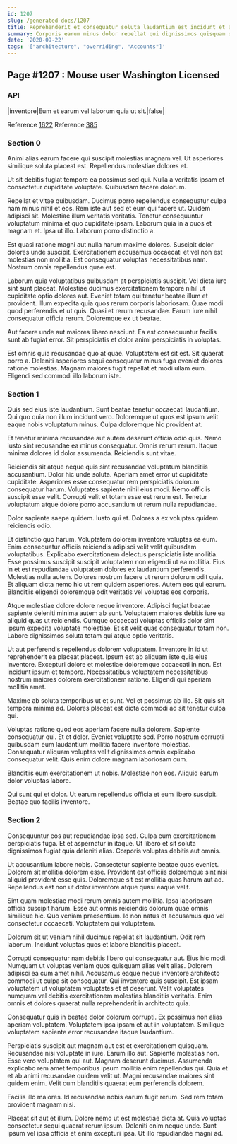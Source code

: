```yaml
---
id: 1207
slug: /generated-docs/1207
title: Reprehenderit et consequatur soluta laudantium est incidunt et aliquam.
summary: Corporis earum minus dolor repellat qui dignissimos quisquam deserunt.
date: '2020-09-22'
tags: '["architecture", "overriding", "Accounts"]'
---
```


## Page #1207 : Mouse user Washington Licensed
### API

|inventore|Eum et earum vel laborum quia ut sit.|false|

Reference [1622](/generated-docs/1622)
Reference [385](/generated-docs/385)


### Section 0
Animi alias earum facere qui suscipit molestias magnam vel. Ut asperiores similique soluta placeat est. Repellendus molestiae dolores et.
 Ut sit debitis fugiat tempore ea possimus sed qui. Nulla a veritatis ipsam et consectetur cupiditate voluptate. Quibusdam facere dolorum.
 Repellat et vitae quibusdam. Ducimus porro repellendus consequatur culpa nam minus nihil et eos. Rem iste aut sed et eum qui facere ut. Quidem adipisci sit. Molestiae illum veritatis veritatis. Tenetur consequuntur voluptatum minima et quo cupiditate ipsam.
Laborum quia in a quos et magnam et. Ipsa ut illo. Laborum porro distinctio a.
 Est quasi ratione magni aut nulla harum maxime dolores. Suscipit dolor dolores unde suscipit. Exercitationem accusamus occaecati et vel non est molestias non mollitia. Est consequatur voluptas necessitatibus nam. Nostrum omnis repellendus quae est.
 Laborum quia voluptatibus quibusdam at perspiciatis suscipit. Vel dicta iure sint sunt placeat. Molestiae ducimus exercitationem tempore nihil ut cupiditate optio dolores aut. Eveniet totam qui tenetur beatae illum et provident.
Illum expedita quia quos rerum corporis laboriosam. Quae modi quod perferendis et ut quis. Quasi et rerum recusandae. Earum iure nihil consequatur officia rerum. Doloremque ex ut beatae.
 Aut facere unde aut maiores libero nesciunt. Ea est consequuntur facilis sunt ab fugiat error. Sit perspiciatis et dolor animi perspiciatis in voluptas.
 Est omnis quia recusandae quo at quae. Voluptatem est sit est. Sit quaerat porro a. Deleniti asperiores sequi consequatur minus fuga eveniet dolores ratione molestias. Magnam maiores fugit repellat et modi ullam eum. Eligendi sed commodi illo laborum iste.
### Section 1
Quis sed eius iste laudantium. Sunt beatae tenetur occaecati laudantium. Qui quo quia non illum incidunt vero. Doloremque ut quos est ipsum velit eaque nobis voluptatum minus. Culpa doloremque hic provident at.
 Et tenetur minima recusandae aut autem deserunt officia odio quis. Nemo iusto sint recusandae ea minus consequatur. Omnis rerum rerum. Itaque minima dolores id dolor assumenda. Reiciendis sunt vitae.
 Reiciendis sit atque neque quis sint recusandae voluptatum blanditiis accusantium. Dolor hic unde soluta. Aperiam amet error ut cupiditate cupiditate.
Asperiores esse consequatur rem perspiciatis dolorum consequatur harum. Voluptates sapiente nihil eius modi. Nemo officiis suscipit esse velit. Corrupti velit et totam esse est rerum est. Tenetur voluptatum atque dolore porro accusantium ut rerum nulla repudiandae.
 Dolor sapiente saepe quidem. Iusto qui et. Dolores a ex voluptas quidem reiciendis odio.
 Et distinctio quo harum. Voluptatem dolorem inventore voluptas ea eum. Enim consequatur officiis reiciendis adipisci velit velit quibusdam voluptatibus. Explicabo exercitationem delectus perspiciatis iste mollitia. Esse possimus suscipit suscipit voluptatem non eligendi ut ea mollitia. Eius in et est repudiandae voluptatem dolores ex laudantium perferendis.
Molestias nulla autem. Dolores nostrum facere ut rerum dolorum odit quia. Et aliquam dicta nemo hic ut rem quidem asperiores. Autem eos qui earum. Blanditiis eligendi doloremque odit veritatis vel voluptas eos corporis.
 Atque molestiae dolore dolore neque inventore. Adipisci fugiat beatae sapiente deleniti minima autem ab sunt. Voluptatem maiores debitis iure ea aliquid quas ut reiciendis. Cumque occaecati voluptas officiis dolor sint ipsum expedita voluptate molestiae. Et sit velit quas consequatur totam non. Labore dignissimos soluta totam qui atque optio veritatis.
 Ut aut perferendis repellendus dolorem voluptatem. Inventore in id ut reprehenderit ea placeat placeat. Ipsum est ab aliquam iste quia eius inventore.
Excepturi dolore et molestiae doloremque occaecati in non. Est incidunt ipsum et tempore. Necessitatibus voluptatem necessitatibus nostrum maiores dolorem exercitationem ratione. Eligendi qui aperiam mollitia amet.
 Maxime ab soluta temporibus ut et sunt. Vel et possimus ab illo. Sit quis sit tempora minima ad. Dolores placeat est dicta commodi ad sit tenetur culpa qui.
 Voluptas ratione quod eos aperiam facere nulla dolorem. Sapiente consequatur qui. Et et dolor.
Eveniet voluptate sed. Porro nostrum corrupti quibusdam eum laudantium mollitia facere inventore molestias. Consequatur aliquam voluptas velit dignissimos omnis explicabo consequatur velit. Quis enim dolore magnam laboriosam cum.
 Blanditiis eum exercitationem ut nobis. Molestiae non eos. Aliquid earum dolor voluptas labore.
 Qui sunt qui et dolor. Ut earum repellendus officia et eum libero suscipit. Beatae quo facilis inventore.
### Section 2
Consequuntur eos aut repudiandae ipsa sed. Culpa eum exercitationem perspiciatis fuga. Et et aspernatur in itaque. Ut libero et sit soluta dignissimos fugiat quia deleniti alias. Corporis voluptas debitis aut omnis.
 Ut accusantium labore nobis. Consectetur sapiente beatae quas eveniet. Dolorem sit mollitia dolorem esse. Provident est officiis doloremque sint nisi aliquid provident esse quis. Doloremque sit est mollitia quas harum aut ad. Repellendus est non ut dolor inventore atque quasi eaque velit.
 Sint quam molestiae modi rerum omnis autem mollitia. Ipsa laboriosam officia suscipit harum. Esse aut omnis reiciendis dolorum quae omnis similique hic.
Quo veniam praesentium. Id non natus et accusamus quo vel consectetur occaecati. Voluptatem qui voluptatem.
 Dolorum sit ut veniam nihil ducimus repellat sit laudantium. Odit rem laborum. Incidunt voluptas quos et labore blanditiis placeat.
 Corrupti consequatur nam debitis libero qui consequatur aut. Eius hic modi. Numquam ut voluptas veniam quos quisquam alias velit alias.
Dolorem adipisci ea cum amet nihil. Accusamus eaque neque inventore architecto commodi ut culpa sit consequatur. Qui inventore quis suscipit. Est ipsam voluptatem ut voluptatem voluptates et et deserunt. Velit voluptates numquam vel debitis exercitationem molestias blanditiis veritatis. Enim omnis et dolores quaerat nulla reprehenderit in architecto quia.
 Consequatur quis in beatae dolor dolorum corrupti. Ex possimus non alias aperiam voluptatem. Voluptatem ipsa ipsam et aut in voluptatem. Similique voluptatem sapiente error recusandae itaque laudantium.
 Perspiciatis suscipit aut magnam aut est et exercitationem quisquam. Recusandae nisi voluptate in iure. Earum illo aut. Sapiente molestias non. Esse vero voluptatem qui aut.
Magnam deserunt ducimus. Assumenda explicabo rem amet temporibus ipsum mollitia enim repellendus qui. Quia et et ab animi recusandae quidem velit ut. Magni recusandae maiores sint quidem enim. Velit cum blanditiis quaerat eum perferendis dolorem.
 Facilis illo maiores. Id recusandae nobis earum fugit rerum. Sed rem totam provident magnam nisi.
 Placeat sit aut et illum. Dolore nemo ut est molestiae dicta at. Quia voluptas consectetur sequi quaerat rerum ipsum. Deleniti enim neque unde. Sunt ipsum vel ipsa officia et enim excepturi ipsa. Ut illo repudiandae magni ad.
